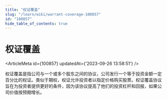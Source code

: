 ```yaml
---
title: "权证覆盖"
slug: "/learn/wiki/warrant-coverage-100857"
id: "100857"
hide_table_of_contents: true
---
```



# 权证覆盖

<ArticleMeta id={100857} updatedAt={'2023-09-26 13:58:51'} />
<div className='border-solid border-b border-t-0 my-4 border-[var(--ifm-color-gray-300)]' />

权证覆盖是指公司与一个或多个股东之间的协议，公司发行一个等于投资金额一定百分比的权证。类似于期权，权证允许投资者以指定价格购买股票。权证覆盖协议旨在为投资者提供更好的条件，因为该协议提高了他们的投资杠杆和回报，如果公司价值按预期增长。
